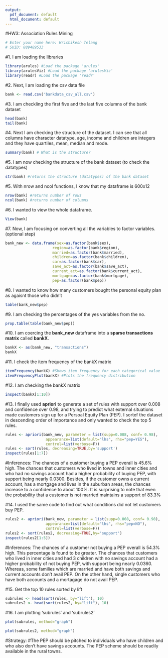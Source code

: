 ```yaml
---
output:
  pdf_document: default
  html_document: default
---
```

#HW3: Association Rules Mining

```r
# Enter your name here: Hrishikesh Telang
# SUID: 889489533
```

#1. I am loading the libraries
```r
library(arules) #Load the package 'arules'
library(arulesViz) #Load the package 'arulesViz'
library(readr) #Load the package 'readr'
```

#2. Next, I am loading the csv data file 
```r
bank <- read.csv('bankdata_csv_all.csv') 
```

#3. I am checkling the first five and the last five columns of the bank dataset
```r
head(bank)
tail(bank)
```

#4. Next I am checking the structure of the dataset. I can see that all columns have character datatype, age, income and children are integers and they have quartiles, mean, median and mode.
```r
summary(bank) # What is the structure?
```

#5. I am now checking the structure of the bank dataset (to check the datatypes)
```r
str(bank) #returns the structure (datatypes) of the bank dataset
```

#5. With nrow and ncol functions, I know that my dataframe is 600x12
```r
nrow(bank) #returns number of rows
ncol(bank) #returns number of columns
```

#6. I wanted to view the whole dataframe.
```r
View(bank)
```

#7. Now, I am focusing on converting all the variables to factor variables. (optional step)
```r
bank_new <- data.frame(sex=as.factor(bank$sex),
                     region=as.factor(bank$region),
                     married=as.factor(bank$married),
                     children=as.factor(bank$children),
                     car=as.factor(bank$car),
                     save_act=as.factor(bank$save_act),
                     current_act=as.factor(bank$current_act),
                     mortgage=as.factor(bank$mortgage),
                     pep=as.factor(bank$pep))
```
#8. I wanted to know how many customers bought the personal equity plan as agaisnt those who didn't
```r
table(bank_new$pep)
```

#9. I am checking the percentages of the yes variables from the no.
```r
prop.table(table(bank_new$pep))
```

#10. I am coercing the **bank_new** dataframe into a **sparse transactions matrix** called **bankX**.
```r
bankX <- as(bank_new, "transactions")
bankX
```

#11. I check the item frequency of the bankX matrix
```r
itemFrequency(bankX) #Shows item frequency for each categorical value
itemFrequencyPlot(bankX) #Plots the frequency distribution
```
#12. I am checking the bankX matrix
```r
inspect(bankX[1:10]) 
```

#13. I finally used **apriori** to generate a set of rules with support over 0.008 and confidence over 0.98, and trying to predict what external situations made customers sign up for a Persoal Equity Plan (PEP). I sortef the dataset in descending order of importance and only wanted to check the top 5 rules.
```r
rules <- apriori(bank_new, parameter = list(supp=0.008, conf= 0.98), 
                  appearance=list(default="lhs", rhs="pep=YES"), 
                  control=list(verbose=F))
rules <- sort(rules, decreasing=TRUE,by='support')
inspect(rules[1:7])
```
#Inferences: The chances of a customer buying a PEP overall is 45.6% high. The chances that customers who lived in towns and inner cities and who had no savings account had a higher probability of buying PEP, with support being nearly 0.0300. Besides, if the customer owns a current account, has a mortgage and lives in the suburban areas, the chances increase to a confidence to about 100%. It is surprising to note that even the probability that a customer is not married maintains a support of 83.3%

#14. I used the same code to find out what conditions did not let customers buy PEP.
```r
rules2 <- apriori(bank_new, parameter = list(supp=0.008, conf= 0.98), 
                  appearance=list(default="lhs", rhs="pep=NO"), 
                  control=list(verbose=F))
rules2 <- sort(rules2, decreasing=TRUE,by='support')
inspect(rules2[1:5])
```
#Inferences: The chances of a customer not buying a PEP overall is 54.3% high. This percentage is found to be greater. The chances that customers who lived in inner cities and had 3 children with no savings account had a higher probability of not buying PEP, with support being nearly 0.0360. Whereas, some families which are married and have both savings and current accounts don't avail PEP. On the other hand, single customers who have both accounts and a mortagage do not avail PEP.

#15. Get the top 10 rules sorted by lift
```r
subrules <- head(sort(rules, by="lift"), 10)
subrules2 <- head(sort(rules2, by="lift"), 10)
```

#16. I am plotting 'subrules' and 'subrules2'
```r
plot(subrules, method="graph")
```
```r
plot(subrules2, method="graph")
```
#Strategy:
#The PEP should be pitched to individuals who have children and who also don't have savings accounts. The PEP scheme should be readily available in the rural towns.